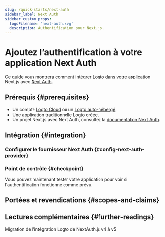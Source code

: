 ```yaml
---
slug: /quick-starts/next-auth
sidebar_label: Next Auth
sidebar_custom_props:
  logoFilename: 'next-auth.svg'
  description: Authentification pour Next.js.
---
```




# Ajoutez l’authentification à votre application Next Auth

Ce guide vous montrera comment intégrer Logto dans votre application Next.js avec [Next Auth](https://next-auth.js.org/).

<GuideTip />

## Prérequis \{#prerequisites}

- Un compte [Logto Cloud](https://cloud.logto.io) ou un [Logto auto-hébergé](/introduction/set-up-logto-oss).
- Une application traditionnelle Logto créée.
- Un projet Next.js avec Next Auth, consultez la [documentation Next Auth](https://next-auth.js.org/getting-started/introduction).

## Intégration \{#integration}

### Configurer le fournisseur Next Auth \{#config-next-auth-provider}

<ConfigProvider />

### Point de contrôle \{#checkpoint}

Vous pouvez maintenant tester votre application pour voir si l'authentification fonctionne comme prévu.

## Portées et revendications \{#scopes-and-claims}

<ScopesAndClaims />

## Lectures complémentaires \{#further-readings}

<FurtherReadings />

<Url href="https://blog.logto.io/next-auth-v5">
  Migration de l'intégration Logto de NextAuth.js v4 à v5
</Url>
